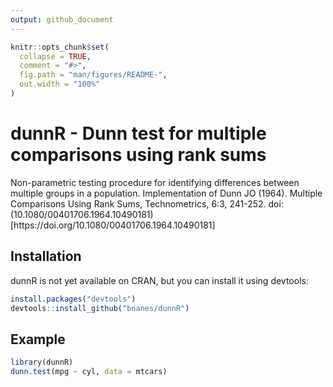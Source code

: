 ```yaml
---
output: github_document
---
```


<!-- README.md is generated from README.Rmd. Please edit that file -->

```r
knitr::opts_chunk$set(
  collapse = TRUE,
  comment = "#>",
  fig.path = "man/figures/README-",
  out.width = "100%"
)
```

# dunnR - Dunn test for multiple comparisons using rank sums

<!-- badges: start -->
<!-- badges: end -->

Non-parametric testing procedure for identifying differences between multiple
groups in a population. Implementation of Dunn JO (1964). Multiple
Comparisons Using Rank Sums, Technometrics, 6:3, 241-252. doi: (10.1080/00401706.1964.10490181)[https://doi.org/10.1080/00401706.1964.10490181]

## Installation

dunnR is not yet available on CRAN, but you can install it using devtools:

``` r
install.packages("devtools")
devtools::install_github("bnanes/dunnR")
```

## Example

```r
library(dunnR)
dunn.test(mpg ~ cyl, data = mtcars)
```

